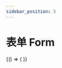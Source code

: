 ```yaml
---
sidebar_position: 5
---
```




# 表单 Form

<BrowserOnly>
  {() => (<ThemeProvider>
    <Grid xGap={16} cols={1} style={{
      alignItems: 'flex-start'
    }}>
      <Grid yGap={16} cols={1}>
        <CodeBlock title="基础"
                   code={String(BasicCode)}>
          <Basic />
        </CodeBlock>
        <CodeBlock title="行内表单"
                   code={String(InlineCode)}>
          <Inline />
        </CodeBlock>
    </Grid>
    </Grid>
  </ThemeProvider>)}
</BrowserOnly>